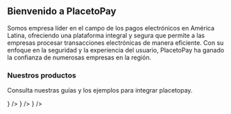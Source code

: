

<HeroPattern />

## Bienvenido a PlacetoPay

Somos empresa líder en el campo de los pagos electrónicos en América Latina, ofreciendo una plataforma integral y segura que permite a las empresas procesar transacciones electrónicas de manera eficiente. Con su enfoque en la seguridad y la experiencia del usuario, PlacetoPay ha ganado la confianza de numerosas empresas en la región.

### Nuestros productos

Consulta nuestras guías y los ejemplos para integrar placetopay.

<div className="not-prose grid grid-cols-1 gap-8 border-gray-900/5 dark:border-white/5 sm:grid-cols-2">
    <ItemList
        name="Web Checkout"
        description="Página de pagos prediseñada y optimizada para aumentar la tasa de conversión de tu negocio"
        href={localizePath("/checkout")}
        action="Ver documentación"
        icon={() => <MonitorMobbile variant="TwoTone" />}
    />
    <ItemList
        name="Gateway"
        description="Utilizar los servicios de pagos de PlacetoPay en tus propias aplicaciones y plataformas"
        href={localizePath("/gateway")}
        action="Ver documentación"
        icon={() => <Simcard variant="TwoTone" />}
    />
      <ItemList
            name="3DS Server"
            description="Protocolo de seguridad utilizado en la industria de pagos en línea para realizar
             autenticaciones adicionales en transacciones con tarjetas de crédito y débito."
            href={localizePath("/three_d_s_server")}
            action="Ver documentación"
            icon={() => <Activity variant="TwoTone" />}
        />
</div>
